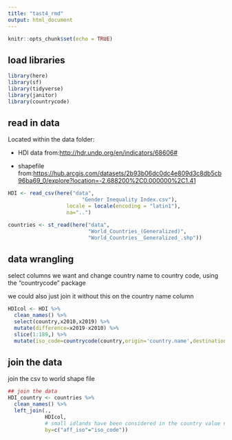 ```yaml
---
title: "tast4_rmd"
output: html_document
---
```


```r
knitr::opts_chunk$set(echo = TRUE)
```

## load libraries

```r
library(here)
library(sf)
library(tidyverse)
library(janitor)
library(countrycode)
```

## read in data

Located within the data folder:

-   HDI data from:<http://hdr.undp.org/en/indicators/68606#>

-   shapefile from:<https://hub.arcgis.com/datasets/2b93b06dc0dc4e809d3c8db5cb96ba69_0/explore?location=-2.688200%2C0.000000%2C1.41>

```r
HDI <- read_csv(here("data",
                        "Gender Inequality Index.csv"),
                   locale = locale(encoding = "latin1"),
                   na="..")

countries <- st_read(here("data",
                          "World_Countries_(Generalized)",
                          "World_Countries__Generalized_.shp"))
```

## data wrangling

select columns we want and change country name to country code, using the "countrycode" package

we could also just join it without this on the country name column

```r
HDIcol <- HDI %>% 
  clean_names() %>% 
  select(country,x2010,x2019) %>% 
  mutate(difference=x2019-x2010) %>% 
  slice(1:189,) %>% 
  mutate(iso_code=countrycode(country,origin='country.name',destination='iso2c'))
 ```

## join the data

join the csv to world shape file

```r
## join the data
HDI_country <- countries %>% 
  clean_names() %>% 
  left_join(.,
            HDIcol,
            # small idlands have been considered in the country value not their own value 
            by=c("aff_iso"="iso_code")) 
```
